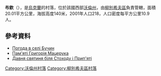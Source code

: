 {{coord|51|50|19|N|25|36|25|E|scale:30000|display=title}}

'''布欽'''（{{lang-uk|Бучин}}），是[[烏克蘭|烏克蘭]]的村落，位於該國西部[[沃倫州|沃倫州]]，由[[柳別希夫區|柳別希夫區]]負責管轄，面積20.01平方公里，海拔高度140米，2001年人口218，人口密度每平方公里10.9人。

==參考資料==
* [http://weather.in.ua/ua/volynskaja/2419 Погода в селі Бучин] {{Wayback|url=http://weather.in.ua/ua/volynskaja/2419 |date=20190111055001 }}
* [https://web.archive.org/web/20110402190006/http://www.visnyk.lutsk.ua/content/view/4620/2733 Пам'яті Григорія Мацерука]
* [http://www.volyn.com.ua/index.php?rub=10&article=0&arch=1028 Давня святиня біля Стоходу і Прип'яті] {{Wayback|url=http://www.volyn.com.ua/index.php?rub=10&article=0&arch=1028 |date=20110727015237 }}

[[Category:沃倫州村落|Category:沃倫州村落]]
[[Category:柳別希夫區村落|Category:柳別希夫區村落]]


{{Volyn-geo-stub}}